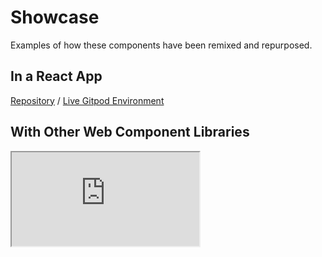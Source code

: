 
<Meta title="Overview/Showcase" />

# Showcase

Examples of how these components have been remixed and repurposed.

## In a React App

[Repository](https://github.com/aroseman/gdwc-react-demo) /
[Live Gitpod Environment](https://gitpod.io/#https://github.com/aroseman/gdwc-react-demo/)

## With Other Web Component Libraries

<iframe
  src="https://codesandbox.io/embed/gdwc-vaadin-menu-bar-eqkg6?fontsize=14&hidenavigation=1&theme=dark&view=preview"
  style={{ width: '100%', height: '500px' }}
  title="GDWC Vaadin Menu Bar"
  allow="accelerometer; ambient-light-sensor; camera; encrypted-media; geolocation; gyroscope; hid; microphone; midi; payment; usb; vr; xr-spatial-tracking"
  sandbox="allow-forms allow-modals allow-popups allow-presentation allow-same-origin allow-scripts"
></iframe>
